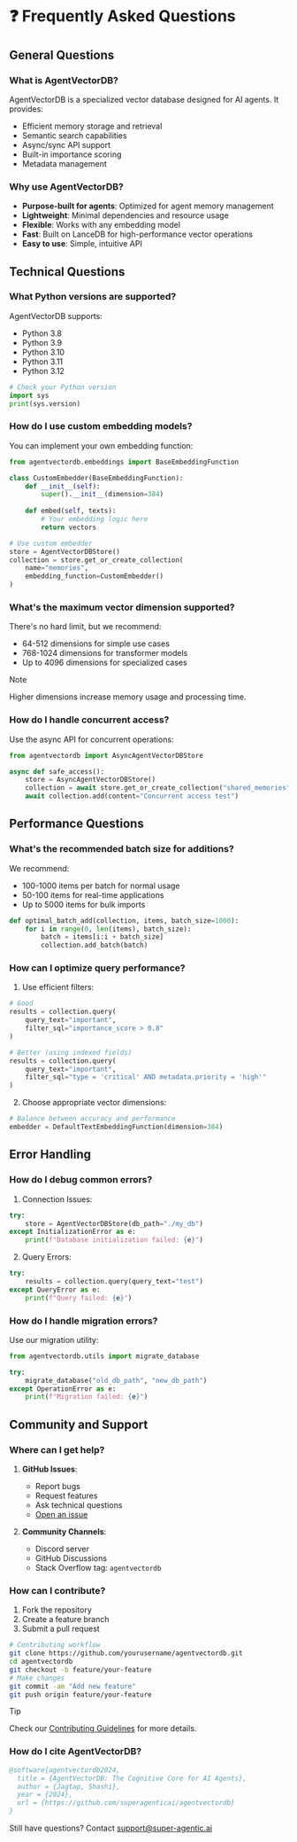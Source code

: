 # ❓ Frequently Asked Questions

## General Questions

### What is AgentVectorDB?
AgentVectorDB is a specialized vector database designed for AI agents. It provides:
- Efficient memory storage and retrieval
- Semantic search capabilities
- Async/sync API support
- Built-in importance scoring
- Metadata management

### Why use AgentVectorDB?
- **Purpose-built for agents**: Optimized for agent memory management
- **Lightweight**: Minimal dependencies and resource usage
- **Flexible**: Works with any embedding model
- **Fast**: Built on LanceDB for high-performance vector operations
- **Easy to use**: Simple, intuitive API

## Technical Questions

### What Python versions are supported?
AgentVectorDB supports:
- Python 3.8
- Python 3.9
- Python 3.10
- Python 3.11
- Python 3.12

```python
# Check your Python version
import sys
print(sys.version)
```

### How do I use custom embedding models?

You can implement your own embedding function:

```python
from agentvectordb.embeddings import BaseEmbeddingFunction

class CustomEmbedder(BaseEmbeddingFunction):
    def __init__(self):
        super().__init__(dimension=384)
    
    def embed(self, texts):
        # Your embedding logic here
        return vectors

# Use custom embedder
store = AgentVectorDBStore()
collection = store.get_or_create_collection(
    name="memories",
    embedding_function=CustomEmbedder()
)
```

### What's the maximum vector dimension supported?

There's no hard limit, but we recommend:
- 64-512 dimensions for simple use cases
- 768-1024 dimensions for transformer models
- Up to 4096 dimensions for specialized cases

> [!note]
> Higher dimensions increase memory usage and processing time.

### How do I handle concurrent access?

Use the async API for concurrent operations:

```python
from agentvectordb import AsyncAgentVectorDBStore

async def safe_access():
    store = AsyncAgentVectorDBStore()
    collection = await store.get_or_create_collection("shared_memories")
    await collection.add(content="Concurrent access test")
```

## Performance Questions

### What's the recommended batch size for additions?

We recommend:
- 100-1000 items per batch for normal usage
- 50-100 items for real-time applications
- Up to 5000 items for bulk imports

```python
def optimal_batch_add(collection, items, batch_size=1000):
    for i in range(0, len(items), batch_size):
        batch = items[i:i + batch_size]
        collection.add_batch(batch)
```

### How can I optimize query performance?

1. Use efficient filters:
```python
# Good
results = collection.query(
    query_text="important",
    filter_sql="importance_score > 0.8"
)

# Better (using indexed fields)
results = collection.query(
    query_text="important",
    filter_sql="type = 'critical' AND metadata.priority = 'high'"
)
```

2. Choose appropriate vector dimensions:
```python
# Balance between accuracy and performance
embedder = DefaultTextEmbeddingFunction(dimension=384)
```

## Error Handling

### How do I debug common errors?

1. Connection Issues:
```python
try:
    store = AgentVectorDBStore(db_path="./my_db")
except InitializationError as e:
    print(f"Database initialization failed: {e}")
```

2. Query Errors:
```python
try:
    results = collection.query(query_text="test")
except QueryError as e:
    print(f"Query failed: {e}")
```

### How do I handle migration errors?

Use our migration utility:
```python
from agentvectordb.utils import migrate_database

try:
    migrate_database("old_db_path", "new_db_path")
except OperationError as e:
    print(f"Migration failed: {e}")
```

## Community and Support

### Where can I get help?

1. **GitHub Issues**: 
   - Report bugs
   - Request features
   - Ask technical questions
   - [Open an issue](https://github.com/superagenticai/agentvectordb/issues)

2. **Community Channels**:
   - Discord server
   - GitHub Discussions
   - Stack Overflow tag: `agentvectordb`

### How can I contribute?

1. Fork the repository
2. Create a feature branch
3. Submit a pull request

```bash
# Contributing workflow
git clone https://github.com/yourusername/agentvectordb.git
cd agentvectordb
git checkout -b feature/your-feature
# Make changes
git commit -am "Add new feature"
git push origin feature/your-feature
```

> [!tip]
> Check our [Contributing Guidelines](https://github.com/superagenticai/agentvectordb/blob/main/CONTRIBUTING.md) for more details.

### How do I cite AgentVectorDB?

```bibtex
@software{agentvectordb2024,
  title = {AgentVectorDB: The Cognitive Core for AI Agents},
  author = {Jagtap, Shashi},
  year = {2024},
  url = {https://github.com/superagenticai/agentvectordb}
}
```


Still have questions? Contact support@super-agentic.ai